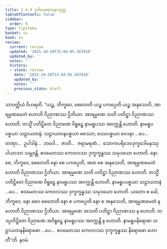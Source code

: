 ```yaml
---
title: 1.4.9 ဒုတိယစေတနာသုတ္တ
tableOfContents: false
sidebar:
  order: 9
type: tipitaka
basket: su
book: sn
review:
  current: review
  updated: '2025-10-20T15:04:05.567010'
  updated_by: ''
  notes: ''
  history:
  - state: review
    date: '2025-10-20T15:04:05.567010'
    updated_by: ''
    notes: ''
    previous_state: draft
---
```



<DynamicBreadcrumb />


<ReviewStatus review={frontmatter.review} showDetails={true} />

<HypothesisAnnotation frontmatter={frontmatter} />

<Division number="39" book="sn" e="ch" v="18" p="285">

<Paragraph number="282" book="sn">
သာဝတ္ထိယံ ဝိဟရတိ. “ယဉ္စ, ဘိက္ခဝေ, စေတေတိ ယဉ္စ ပကပ္ပေတိ ယဉ္စ အနုသေတိ, အာရမ္မဏမေတံ ဟောတိ ဝိညာဏဿ ဌိတိယာ. အာရမ္မဏေ သတိ ပတိဋ္ဌာ ဝိညာဏဿ ဟောတိ. တသ္မိံ ပတိဋ္ဌိတေ ဝိညာဏေ ဝိရူဠှေ နာမရူပဿ အဝက္ကန္တိ ဟောတိ. နာမရူပပစ္စယာ သဠာယတနံ; သဠာယတနပစ္စယာ ဖဿော; ဖဿပစ္စယာ ဝေဒနာ …ပေ…  တဏှာ…  ဥပါဒါနံ…  ဘဝေါ…  ဇာတိ…  ဇရာမရဏံ…  သောကပရိဒေဝဒုက္ခဒေါမနဿုပါယာသာ သမ္ဘဝန္တိ. ဧဝမေတဿ ကေဝလဿ ဒုက္ခက္ခန္ဓဿ သမုဒယော ဟောတိ.
</Paragraph>

<Paragraph number="283" book="sn">
နော စေ, ဘိက္ခဝေ, စေတေတိ နော စေ ပကပ္ပေတိ, အထ စေ အနုသေတိ, အာရမ္မဏမေတံ ဟောတိ ဝိညာဏဿ ဌိတိယာ. အာရမ္မဏေ သတိ ပတိဋ္ဌာ ဝိညာဏဿ ဟောတိ. တသ္မိံ ပတိဋ္ဌိတေ ဝိညာဏေ ဝိရူဠှေ နာမရူပဿ အဝက္ကန္တိ ဟောတိ. နာမရူပပစ္စယာ သဠာယတနံ …ပေ…  ဧဝမေတဿ ကေဝလဿ ဒုက္ခက္ခန္ဓဿ သမုဒယော ဟောတိ.
</Paragraph>

<Paragraph number="284" book="sn">
ယတော စ ခေါ, ဘိက္ခဝေ, နော စေဝ စေတေတိ နော စ ပကပ္ပေတိ နော စ အနုသေတိ, အာရမ္မဏမေတံ န ဟောတိ ဝိညာဏဿ ဌိတိယာ. အာရမ္မဏေ အသတိ ပတိဋ္ဌာ ဝိညာဏဿ န ဟောတိ. တဒပ္ပတိဋ္ဌိတေ ဝိညာဏေ အဝိရူဠှေ နာမရူပဿ အဝက္ကန္တိ န ဟောတိ. နာမရူပနိရောဓာ သဠာယတနနိရောဓော …ပေ…  ဧဝမေတဿ ကေဝလဿ ဒုက္ခက္ခန္ဓဿ နိရောဓော ဟောတီ”တိ.

</Paragraph>
</Division>

<Paragraph number="285" type="center" book="sn">
နဝမံ.
</Paragraph>